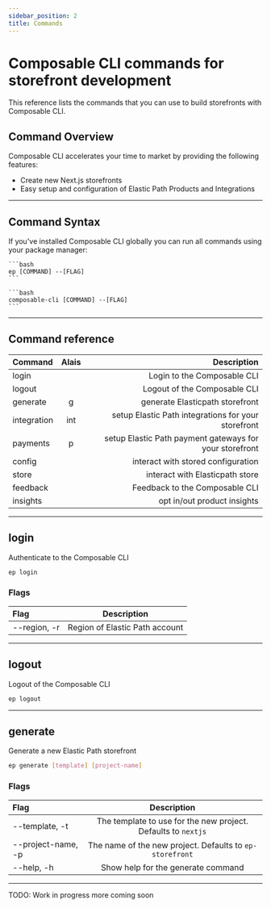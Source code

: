 ```yaml
---
sidebar_position: 2
title: Commands
---
```



# Composable CLI commands for storefront development

This reference lists the commands that you can use to build storefronts with Composable CLI.

## Command Overview

Composable CLI accelerates your time to market by providing the following features:

- Create new Next.js storefronts
- Easy setup and configuration of Elastic Path Products and Integrations

---

## Command Syntax

If you've installed Composable CLI globally you can run all commands using your package manager:


<Tabs>
  <TabItem value="alias" label="Alais">

    ```bash
    ep [COMMAND] --[FLAG]
    ```

  </TabItem>

  <TabItem value="standard" label="Standard">

    ```bash
    composable-cli [COMMAND] --[FLAG]
    ```

  </TabItem>
</Tabs>

---

## Command reference

| Command              | Alais | Description |
| :---------------- | :------: | ----: |
| login       |      | Login to the Composable CLI |
| logout           |      | Logout of the Composable CLI |
| generate    |  g   | generate Elasticpath storefront |
| integration    |  int   | setup Elastic Path integrations for your storefront |
| payments    |  p   | setup Elastic Path payment gateways for your storefront |
| config    |     | interact with stored configuration |
| store    |     | interact with Elasticpath store |
| feedback    |     | Feedback to the Composable CLI |
| insights    |     | opt in/out product insights |

---

## login

Authenticate to the Composable CLI

```bash
ep login
```

### Flags

| Flag              | Description |
| :---------------- | :------: |
| --region, -r       |      Region of Elastic Path account |

---

## logout

Logout of the Composable CLI

```bash
ep logout
```

---

## generate

Generate a new Elastic Path storefront

```bash
ep generate [template] [project-name]
```

### Flags

| Flag              | Description |
| :---------------- | :------: |
| --template, -t       |      The template to use for the new project. Defaults to `nextjs` |
| --project-name, -p           |      The name of the new project. Defaults to `ep-storefront` |
| --help, -h    |  Show help for the generate command |

---

TODO: Work in progress more coming soon